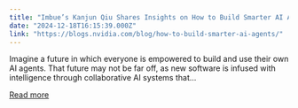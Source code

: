 ```yaml
---
title: "Imbue’s Kanjun Qiu Shares Insights on How to Build Smarter AI Agents"
date: "2024-12-18T16:15:39.000Z"
link: "https://blogs.nvidia.com/blog/how-to-build-smarter-ai-agents/"
---
```


Imagine a future in which everyone is empowered to build and use their own AI agents. That future may not be far off, as new software is infused with intelligence through collaborative AI systems that...

[Read more](https://blogs.nvidia.com/blog/how-to-build-smarter-ai-agents/)
